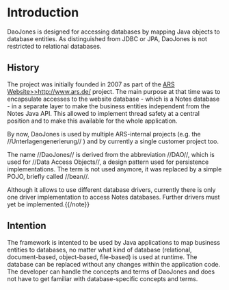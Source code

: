 = Introduction =

DaoJones is designed for accessing databases by mapping Java objects to database entities. As distinguished from JDBC or JPA, DaoJones is not restricted to relational databases.

== History ==

The project was initially founded in 2007 as part of the [[ARS Website>>http://www.ars.de/]] project. The main purpose at that time was to encapsulate accesses to the website database - which is a Notes database - in a separate layer to make the business entities independent from the Notes Java API. This allowed to implement thread safety at a central position and to make this available for the whole application.

By now, DaoJones is used by multiple ARS-internal projects (e.g. the  //Unterlagengenerierung// ) and by currently a single customer project too.

The name //DaoJones// is derived from the abbreviation //DAO//, which is used for //Data Access Objects//, a design pattern used for persistence implementations. The term is not used anymore, it was replaced by a simple POJO, briefly called //bean//.

{{note}}Although it allows to use different database drivers, currently there is only one driver implementation to access Notes databases. Further drivers must yet be implemented.{{/note}}

== Intention ==

The framework is intented to be used by Java applications to map business entities to databases, no matter what kind of database (relational, document-based, object-based, file-based) is used at runtime. The database can be replaced without any changes within the application code. The developer can handle the concepts and terms of DaoJones and does not have to get familiar with database-specific concepts and terms.
